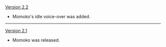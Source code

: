 {{Change History/Header}}
[[Version 2.2]]
* Momoko's idle voice-over was added.
----
[[Version 2.1]]
* Momoko was released.